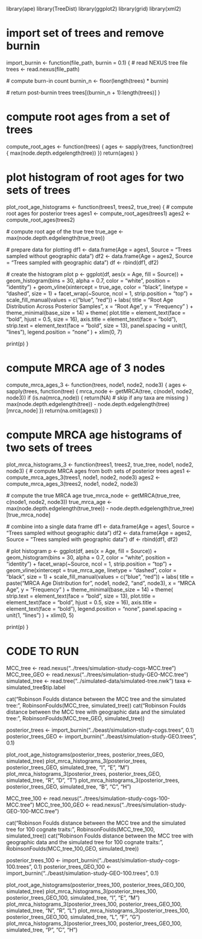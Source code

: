 library(ape)
library(TreeDist)
library(ggplot2)
library(grid)
library(xml2)

# import set of trees and remove burnin
import_burnin <- function(file_path, burnin = 0.1) {
  # read NEXUS tree file
  trees <- read.nexus(file_path)
  
  # compute burn-in count
  burnin_n <- floor(length(trees) * burnin)
  
  # return post-burnin trees
  trees[(burnin_n + 1):length(trees)]
}

# compute root ages from a set of trees
compute_root_ages <- function(trees) {
  ages <- sapply(trees, function(tree) {
    max(node.depth.edgelength(tree))
  })
  return(ages)
}

# plot histogram of root ages for two sets of trees
plot_root_age_histograms <- function(trees1, trees2, true_tree) {
  # compute root ages for posterior trees
  ages1 <- compute_root_ages(trees1)
  ages2 <- compute_root_ages(trees2)

  # compute root age of the true tree
  true_age <- max(node.depth.edgelength(true_tree))

  # prepare data for plotting
  df1 <- data.frame(Age = ages1, Source = "Trees sampled without geographic data")
  df2 <- data.frame(Age = ages2, Source = "Trees sampled with geographic data")
  df <- rbind(df1, df2)

  # create the histogram plot
  p <- ggplot(df, aes(x = Age, fill = Source)) +
    geom_histogram(bins = 30, alpha = 0.7, color = "white", position = "identity") +
    geom_vline(xintercept = true_age, color = "black", linetype = "dashed", size = 1) +
    facet_wrap(~Source, ncol = 1, strip.position = "top") +
    scale_fill_manual(values = c("blue", "red")) +
    labs(
      title = "Root Age Distribution Across Posterior Samples",
      x = "Root Age",
      y = "Frequency"
    ) +
    theme_minimal(base_size = 14) +
    theme(
      plot.title = element_text(face = "bold", hjust = 0.5, size = 16),
      axis.title = element_text(face = "bold"),
      strip.text = element_text(face = "bold", size = 13),
      panel.spacing = unit(1, "lines"),
      legend.position = "none"
    ) +
    xlim(0, 7)

  print(p)
}

# compute MRCA age of 3 nodes
compute_mrca_ages_3 <- function(trees, node1, node2, node3) {
  ages <- sapply(trees, function(tree) {
    mrca_node <- getMRCA(tree, c(node1, node2, node3))
    if (is.na(mrca_node)) {
      return(NA)  # skip if any taxa are missing
    }
    max(node.depth.edgelength(tree)) - node.depth.edgelength(tree)[mrca_node]
  })
  return(na.omit(ages))
}

# compute MRCA age histograms of two sets of trees
plot_mrca_histograms_3 <- function(trees1, trees2, true_tree, node1, node2, node3) {
  # compute MRCA ages from both sets of posterior trees
  ages1 <- compute_mrca_ages_3(trees1, node1, node2, node3)
  ages2 <- compute_mrca_ages_3(trees2, node1, node2, node3)
  
  # compute the true MRCA age
  true_mrca_node <- getMRCA(true_tree, c(node1, node2, node3))
  true_mrca_age <- max(node.depth.edgelength(true_tree)) - node.depth.edgelength(true_tree)[true_mrca_node]
  
  # combine into a single data frame
  df1 <- data.frame(Age = ages1, Source = "Trees sampled without geographic data")
  df2 <- data.frame(Age = ages2, Source = "Trees sampled with geographic data")
  df <- rbind(df1, df2)
  
  # plot histogram
  p <- ggplot(df, aes(x = Age, fill = Source)) +
    geom_histogram(bins = 30, alpha = 0.7, color = "white", position = "identity") +
    facet_wrap(~Source, ncol = 1, strip.position = "top") +
    geom_vline(xintercept = true_mrca_age, linetype = "dashed", color = "black", size = 1) +
    scale_fill_manual(values = c("blue", "red")) +
    labs(
      title = paste("MRCA Age Distribution for", node1, node2, "and", node3),
      x = "MRCA Age", 
      y = "Frequency"
    ) +
    theme_minimal(base_size = 14) +
    theme(
      strip.text = element_text(face = "bold", size = 13),
      plot.title = element_text(face = "bold", hjust = 0.5, size = 16),
      axis.title = element_text(face = "bold"),
      legend.position = "none",
      panel.spacing = unit(1, "lines")
    ) +
    xlim(0, 5)
  
  print(p)
}

# CODE TO RUN
MCC_tree <- read.nexus("../trees/simulation-study-cogs-MCC.tree")
MCC_tree_GEO <- read.nexus("../trees/simulation-study-GEO-MCC.tree")
simulated_tree <- read.tree("../simulated-data/simulated-tree.nwk")
taxa <- simulated_tree$tip.label

cat("Robinson Foulds distance between the MCC tree and the simulated tree: ", RobinsonFoulds(MCC_tree, simulated_tree))
cat("Robinson Foulds distance between the MCC tree with geographic data and the simulated tree: ", RobinsonFoulds(MCC_tree_GEO, simulated_tree))

posterior_trees <- import_burnin("../beast/simulation-study-cogs.trees", 0.1)
posterior_trees_GEO <- import_burnin("../beast/simulation-study-GEO.trees", 0.1)

plot_root_age_histograms(posterior_trees, posterior_trees_GEO, simulated_tree)
plot_mrca_histograms_3(posterior_trees, posterior_trees_GEO, simulated_tree, "I", "E", "M")
plot_mrca_histograms_3(posterior_trees, posterior_trees_GEO, simulated_tree, "R", "D", "T")
plot_mrca_histograms_3(posterior_trees, posterior_trees_GEO, simulated_tree, "B", "C", "H")

MCC_tree_100 <- read.nexus("../trees/simulation-study-cogs-100-MCC.tree")
MCC_tree_100_GEO <- read.nexus("../trees/simulation-study-GEO-100-MCC.tree")

cat("Robinson Foulds distance between the MCC tree and the simulated tree for 100 cognate traits: ", RobinsonFoulds(MCC_tree_100, simulated_tree))
cat("Robinson Foulds distance between the MCC tree with geographic data and the simulated tree for 100 cognate traits: ", RobinsonFoulds(MCC_tree_100_GEO, simulated_tree))

posterior_trees_100 <- import_burnin("../beast/simulation-study-cogs-100.trees", 0.1)
posterior_trees_GEO_100 <- import_burnin("../beast/simulation-study-GEO-100.trees", 0.1)

plot_root_age_histograms(posterior_trees_100, posterior_trees_GEO_100, simulated_tree)
plot_mrca_histograms_3(posterior_trees_100, posterior_trees_GEO_100, simulated_tree, "I", "E", "M")
plot_mrca_histograms_3(posterior_trees_100, posterior_trees_GEO_100, simulated_tree, "N", "R", "L")
plot_mrca_histograms_3(posterior_trees_100, posterior_trees_GEO_100, simulated_tree, "L", "F", "G")
plot_mrca_histograms_3(posterior_trees_100, posterior_trees_GEO_100, simulated_tree, "P", "C", "H")

